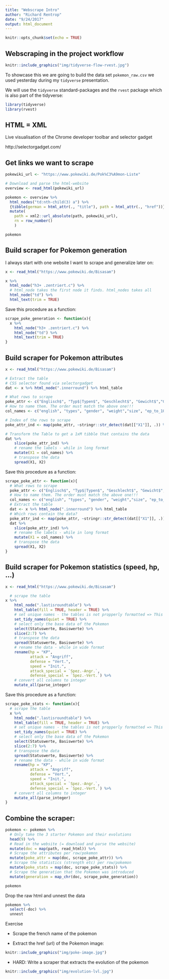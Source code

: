 ```yaml
---
title: "Webscrape Intro"
author: "Richard Rentrop"
date: "9/24/2017"
output: html_document
---
```


```r
knitr::opts_chunk$set(echo = TRUE)
```

## Webscraping in the project workflow

```r
knitr::include_graphics("img/tidyverse-flow-rvest.jpg") 
```

To showcase this we are going to build the data set `pokemon_raw.csv` we used yesterday during my `tidyverse` presentation.

We will use the `tidyverse` standard-packages and the `rvest` package which is also part of the tidyverse:

```r
library(tidyverse)
library(rvest)
```

## HTML = XML 

Live visualisation of the Chrome developer toolbar and selector gadget

http://selectorgadget.com/

## Get links we want to scrape

```r
pokewiki_url <- "https://www.pokewiki.de/Pok%C3%A9mon-Liste"

# Download and parse the html-website
overview <- read_html(pokewiki_url)

pokemon <- overview %>%
  html_nodes("td:nth-child(3) a") %>% 
  {tibble(german = html_attr(., "title"), path = html_attr(., "href"))} %>% 
  mutate(
    path = xml2::url_absolute(path, pokewiki_url),
    rn = row_number()
    )

pokemon
```

## Build scraper for Pokemon generation

I always start with one website I want to scrape and generalize later on:

```r
x <- read_html("https://www.pokewiki.de/Bisasam")

x %>% 
  html_node("h3+ .zentriert.c") %>% 
  # html_node takes the first node it finds. html_nodes takes all
  html_node("td") %>% 
  html_text(trim = TRUE)
```

Save this procedure as a function:

```r
scrape_poke_generation <- function(x){
  x %>% 
    html_node("h3+ .zentriert.c") %>% 
    html_node("td") %>% 
    html_text(trim = TRUE)
}
```

## Build scraper for Pokemon attributes

```r
x <- read_html("https://www.pokewiki.de/Bisasam")

# Extract the table
# CSS selector found via selectorgadget
dat <- x %>% html_node(".innerround") %>% html_table

# What rows to scrape
poke_attr <- c("Englisch$", "Typ$|Typen$", "Geschlecht$", "Gewicht$","Größe$", "EP Lv. 100$", "Farbe$")
# How to name them. The order must match the above one!!!
col_names <- c("english", "types", "gender", "weight","size", "ep_to_100", "color")

# Index of the rows to scrape
poke_attr_ind <- map(poke_attr, ~stringr::str_detect(dat[["X1"]], .)) %>% map_int(which)

# Transform the Table to get a 1xM tibble that contains the data
dat %>% 
    slice(poke_attr_ind) %>% 
    # rename the labels - while in long format
    mutate(X1 = col_names) %>%
    # transpose the data
    spread(X1, X2)
```

Save this procedure as a function:

```r
scrape_poke_attr <- function(x){
  # What rows to scrape
  poke_attr <- c("Englisch$", "Typ$|Typen$", "Geschlecht$", "Gewicht$","Größe$", "EP Lv. 100$", "Farbe$")
  # How to name them. The order must match the above one!!!
  col_names <- c("english", "types", "gender", "weight","size", "ep_to_100", "color")
  # Extract the table
  dat <- x %>% html_node(".innerround") %>% html_table
  # Which rows contain the data?
  poke_attr_ind <- map(poke_attr, ~stringr::str_detect(dat[["X1"]], .)) %>% map_int(which)
  dat %>% 
    slice(poke_attr_ind) %>% 
    # rename the labels - while in long format
    mutate(X1 = col_names) %>%
    # transpose the data
    spread(X1, X2)
}
```

## Build scraper for Pokemon statistics (speed, hp, ...)

```r
x <- read_html("https://www.pokewiki.de/Bisasam")

  # scrape the table
x %>% 
    html_node(".lastisroundtable") %>% 
    html_table(fill = TRUE, header = TRUE) %>% 
    # set unique names - the tables is not propperly formatted => This is needed
    set_tidy_names(quiet = TRUE) %>% 
    # select only the base data of the Pokemon
    select(Statuswerte, Basiswerte) %>% 
    slice(2:7) %>% 
    # transpose the data
    spread(Statuswerte, Basiswerte) %>% 
    # rename the data - while in wide format
    rename(hp = "KP",
           attack = "Angriff",
           defense = "Vert.",
           speed = "Init.",
           attack_special = `Spez.-Angr.`,
           defense_special = `Spez.-Vert.`) %>% 
    # convert all columns to integer
    mutate_all(parse_integer)
```

Save this procedure as a function:

```r
scrape_poke_stats <- function(x){
  # scrape the table
  x %>% 
    html_node(".lastisroundtable") %>% 
    html_table(fill = TRUE, header = TRUE) %>% 
    # set unique names - the tables is not propperly formatted => This is needed
    set_tidy_names(quiet = TRUE) %>% 
    # select only the base data of the Pokemon
    select(Statuswerte, Basiswerte) %>% 
    slice(2:7) %>% 
    # transpose the data
    spread(Statuswerte, Basiswerte) %>% 
    # rename the data - while in wide format
    rename(hp = "KP",
           attack = "Angriff",
           defense = "Vert.",
           speed = "Init.",
           attack_special = `Spez.-Angr.`,
           defense_special = `Spez.-Vert.`) %>% 
    # convert all columns to integer
    mutate_all(parse_integer)
}
```

## Combine the scraper:

```r
pokemon <- pokemon %>% 
  # Only take the 3 starter Pokemon and their evolutions
  head(9) %>% 
  # Read in the website (= download and parse the website)
  mutate(doc = map(path, read_html)) %>% 
  # Scrape the attributes per row/pokemon
  mutate(poke_attr = map(doc, scrape_poke_attr)) %>% 
  # Scrape the statistics (strength etc) per row/pokemon
  mutate(poke_stats = map(doc, scrape_poke_stats)) %>% 
  # Scrape the generation that the Pokemon was introduced
  mutate(generation = map_chr(doc, scrape_poke_generation))

pokemon
```

Drop the raw html and unnest the data

```r
pokemon %>% 
  select(-doc) %>% 
  unnest
```

Exercise

* Scrape the french name of the pokemon

* Extract the href (url) of the Pokemon image:
```r
knitr::include_graphics("img/poke-image.jpg") 
```

* HARD: Write a scraper that extracts the evolution of the pokemon
```r
knitr::include_graphics("img/evolution-lvl.jpg") 
```
